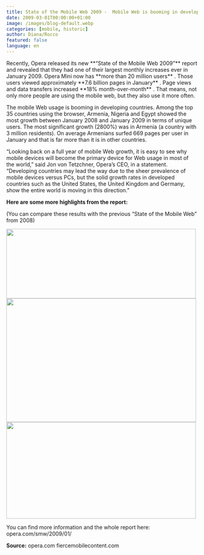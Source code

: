 ```yaml
---
title: State of the Mobile Web 2009 -  Mobile Web is booming in developing countries
date: 2009-03-01T00:00:00+01:00
image: /images/blog-default.webp
categories: [mobile, historic]
author: Diana/Rocco
featured: false
language: en
---
```


<div class="entry-content">
Recently, Opera released its new **“State of the Mobile Web 2009”**  report and revealed that they had one of their largest monthly increases ever in January 2009. Opera Mini now has **more than 20 million users** . Those users viewed approximately **7.6 billion pages in January** . Page views and data transfers increased **18% month-over-month** . That means, not only more people are using the mobile web, but they also use it more often.



The mobile Web usage is booming in developing countries. Among the top 35 countries using the browser, Armenia, Nigeria and Egypt showed the most growth between January 2008 and January 2009 in terms of unique users. The most significant growth (2800%) was in Armenia (a country with 3 million residents). On average Armenians surfed 669 pages per user in January and that is far more than it is in other countries.



“Looking back on a full year of mobile Web growth, it is easy to see why mobile devices will become the primary device for Web usage in most of the world,” said Jon von Tetzchner, Opera’s CEO, in a statement. “Developing countries may lead the way due to the sheer prevalence of mobile devices versus PCs, but the solid growth rates in developed countries such as the United States, the United Kingdom and Germany, show the entire world is moving in this direction.”

**Here are some more highlights from the report:** 

(You can compare these results with the previous “State of the Mobile Web” from 2008)

<img class="alignnone size-full wp-image-282" title="state_mobile_web_2009_highlights" src="http://pavingways.com/wp-content/uploads/state_mobile_web_2009_highlights.jpg" alt="" width="499" height="183" />

<img class="alignnone size-full wp-image-283" title="state_mobile_web_2009_pages" src="http://pavingways.com/wp-content/uploads/state_mobile_web_2009_pages.jpg" alt="" width="500" height="325" />

<img class="alignnone size-full wp-image-285" title="state_mobile_web_2009_users" src="http://pavingways.com/wp-content/uploads/state_mobile_web_2009_users.jpg" alt="" width="499" height="254" />



You can find more information and the whole report here:opera.com/smw/2009/01/

**Source:** opera.comfiercemobilecontent.com
</div>

